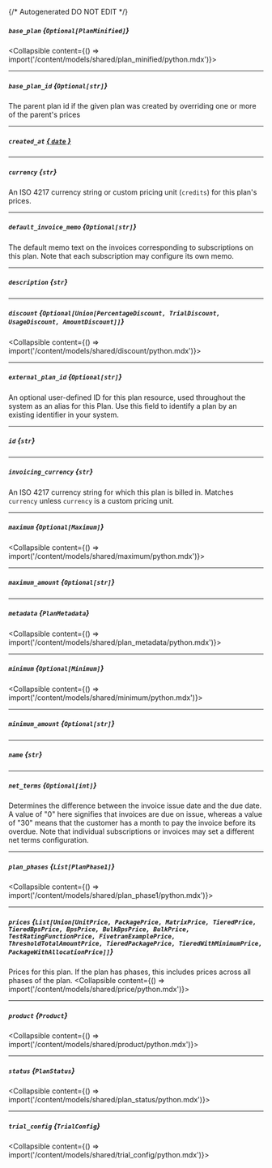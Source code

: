 {/* Autogenerated DO NOT EDIT  */}

##### `base_plan` *{`Optional[PlanMinified]`}*
<Collapsible content={() => import('/content/models/shared/plan_minified/python.mdx')}>
</Collapsible>

---
##### `base_plan_id` *{`Optional[str]`}*
The parent plan id if the given plan was created by overriding one or more of the parent's prices

---
##### `created_at` [*{ `date` }*](https://docs.python.org/3/library/datetime.html#date-objects)

---
##### `currency` *{`str`}*
An ISO 4217 currency string or custom pricing unit (`credits`) for this plan's prices.

---
##### `default_invoice_memo` *{`Optional[str]`}*
The default memo text on the invoices corresponding to subscriptions on this plan. Note that each subscription may configure its own memo.

---
##### `description` *{`str`}*

---
##### `discount` *{`Optional[Union[PercentageDiscount, TrialDiscount, UsageDiscount, AmountDiscount]]`}*
<Collapsible content={() => import('/content/models/shared/discount/python.mdx')}>
</Collapsible>

---
##### `external_plan_id` *{`Optional[str]`}*
An optional user-defined ID for this plan resource, used throughout the system as an alias for this Plan. Use this field to identify a plan by an existing identifier in your system.

---
##### `id` *{`str`}*

---
##### `invoicing_currency` *{`str`}*
An ISO 4217 currency string for which this plan is billed in. Matches `currency` unless `currency` is a custom pricing unit.

---
##### `maximum` *{`Optional[Maximum]`}*
<Collapsible content={() => import('/content/models/shared/maximum/python.mdx')}>
</Collapsible>

---
##### `maximum_amount` *{`Optional[str]`}*

---
##### `metadata` *{`PlanMetadata`}*
<Collapsible content={() => import('/content/models/shared/plan_metadata/python.mdx')}>
</Collapsible>

---
##### `minimum` *{`Optional[Minimum]`}*
<Collapsible content={() => import('/content/models/shared/minimum/python.mdx')}>
</Collapsible>

---
##### `minimum_amount` *{`Optional[str]`}*

---
##### `name` *{`str`}*

---
##### `net_terms` *{`Optional[int]`}*
Determines the difference between the invoice issue date and the due date. A value of "0" here signifies that invoices are due on issue, whereas a value of "30" means that the customer has a month to pay the invoice before its overdue. Note that individual subscriptions or invoices may set a different net terms configuration.

---
##### `plan_phases` *{`List[PlanPhase1]`}*
<Collapsible content={() => import('/content/models/shared/plan_phase1/python.mdx')}>
</Collapsible>

---
##### `prices` *{`List[Union[UnitPrice, PackagePrice, MatrixPrice, TieredPrice, TieredBpsPrice, BpsPrice, BulkBpsPrice, BulkPrice, TestRatingFunctionPrice, FivetranExamplePrice, ThresholdTotalAmountPrice, TieredPackagePrice, TieredWithMinimumPrice, PackageWithAllocationPrice]]`}*
Prices for this plan. If the plan has phases, this includes prices across all phases of the plan.
<Collapsible content={() => import('/content/models/shared/price/python.mdx')}>
</Collapsible>

---
##### `product` *{`Product`}*
<Collapsible content={() => import('/content/models/shared/product/python.mdx')}>
</Collapsible>

---
##### `status` *{`PlanStatus`}*
<Collapsible content={() => import('/content/models/shared/plan_status/python.mdx')}>
</Collapsible>

---
##### `trial_config` *{`TrialConfig`}*
<Collapsible content={() => import('/content/models/shared/trial_config/python.mdx')}>
</Collapsible>

